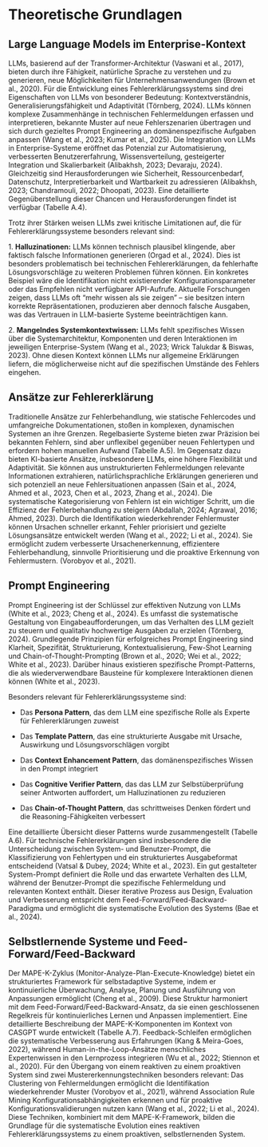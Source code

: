 # Theoretische Grundlagen

## Large Language Models im Enterprise-Kontext

LLMs, basierend auf der Transformer-Architektur (Vaswani et al., 2017), bieten durch ihre Fähigkeit, natürliche Sprache zu verstehen und zu generieren, neue Möglichkeiten für Unternehmensanwendungen (Brown et al., 2020). Für die Entwicklung eines Fehlererklärungssystems sind drei Eigenschaften von LLMs von besonderer Bedeutung: Kontextverständnis, Generalisierungsfähigkeit und Adaptivität (Törnberg, 2024). LLMs können komplexe Zusammenhänge in technischen Fehlermeldungen erfassen und interpretieren, bekannte Muster auf neue Fehlerszenarien übertragen und sich durch gezieltes Prompt Engineering an domänenspezifische Aufgaben anpassen (Wang et al., 2023; Kumar et al., 2025). Die Integration von LLMs in Enterprise-Systeme eröffnet das Potenzial zur Automatisierung, verbesserten Benutzererfahrung, Wissensverteilung, gesteigerter Integration und Skalierbarkeit (Alibakhsh, 2023; Devaraju, 2024). Gleichzeitig sind Herausforderungen wie Sicherheit, Ressourcenbedarf, Datenschutz, Interpretierbarkeit und Wartbarkeit zu adressieren (Alibakhsh, 2023; Chandramouli, 2022; Dhoopati, 2023). Eine detaillierte Gegenüberstellung dieser Chancen und Herausforderungen findet ist verfügbar (Tabelle A.4).

Trotz ihrer Stärken weisen LLMs zwei kritische Limitationen auf, die für Fehlererklärungssysteme besonders relevant sind:

1\. **Halluzinationen:** LLMs können technisch plausibel klingende, aber faktisch falsche Informationen generieren (Orgad et al., 2024). Dies ist besonders problematisch bei technischen Fehlererklärungen, da fehlerhafte Lösungsvorschläge zu weiteren Problemen führen können. Ein konkretes Beispiel wäre die Identifikation nicht existierender Konfigurationsparameter oder das Empfehlen nicht verfügbarer API-Aufrufe. Aktuelle Forschungen zeigen, dass LLMs oft "mehr wissen als sie zeigen" – sie besitzen intern korrekte Repräsentationen, produzieren aber dennoch falsche Ausgaben, was das Vertrauen in LLM-basierte Systeme beeinträchtigen kann.

2\. **Mangelndes Systemkontextwissen:** LLMs fehlt spezifisches Wissen über die Systemarchitektur, Komponenten und deren Interaktionen im jeweiligen Enterprise-System (Wang et al., 2023; Wrick Talukdar & Biswas, 2023). Ohne diesen Kontext können LLMs nur allgemeine Erklärungen liefern, die möglicherweise nicht auf die spezifischen Umstände des Fehlers eingehen.

## Ansätze zur Fehlererklärung

Traditionelle Ansätze zur Fehlerbehandlung, wie statische Fehlercodes und umfangreiche Dokumentationen, stoßen in komplexen, dynamischen Systemen an ihre Grenzen. Regelbasierte Systeme bieten zwar Präzision bei bekannten Fehlern, sind aber unflexibel gegenüber neuen Fehlertypen und erfordern hohen manuellen Aufwand (Tabelle A.5). Im Gegensatz dazu bieten KI-basierte Ansätze, insbesondere LLMs, eine höhere Flexibilität und Adaptivität. Sie können aus unstrukturierten Fehlermeldungen relevante Informationen extrahieren, natürlichsprachliche Erklärungen generieren und sich potenziell an neue Fehlersituationen anpassen (Sain et al., 2024, Ahmed et al., 2023, Chen et al., 2023, Zhang et al., 2024). Die systematische Kategorisierung von Fehlern ist ein wichtiger Schritt, um die Effizienz der Fehlerbehandlung zu steigern (Abdallah, 2024; Agrawal, 2016; Ahmed, 2023). Durch die Identifikation wiederkehrender Fehlermuster können Ursachen schneller erkannt, Fehler priorisiert und gezielte Lösungsansätze entwickelt werden (Wang et al., 2022; Li et al., 2024). Sie ermöglicht zudem verbesserte Ursachenerkennung, effizientere Fehlerbehandlung, sinnvolle Prioritisierung und die proaktive Erkennung von Fehlermustern. (Vorobyov et al., 2021).

## Prompt Engineering

Prompt Engineering ist der Schlüssel zur effektiven Nutzung von LLMs (White et al., 2023; Cheng et al., 2024). Es umfasst die systematische Gestaltung von Eingabeaufforderungen, um das Verhalten des LLM gezielt zu steuern und qualitativ hochwertige Ausgaben zu erzielen (Törnberg, 2024). Grundlegende Prinzipien für erfolgreiches Prompt Engineering sind Klarheit, Spezifität, Strukturierung, Kontextualisierung, Few-Shot Learning und Chain-of-Thought-Prompting (Brown et al., 2020; Wei et al., 2022; White et al., 2023). Darüber hinaus existieren spezifische Prompt-Patterns, die als wiederverwendbare Bausteine für komplexere Interaktionen dienen können (White et al., 2023).

Besonders relevant für Fehlererklärungssysteme sind:

-   Das **Persona Pattern**, das dem LLM eine spezifische Rolle als Experte für Fehlererklärungen zuweist

-   Das **Template Pattern**, das eine strukturierte Ausgabe mit Ursache, Auswirkung und Lösungsvorschlägen vorgibt

-   Das **Context Enhancement Pattern**, das domänenspezifisches Wissen in den Prompt integriert

-   Das **Cognitive Verifier Pattern**, das das LLM zur Selbstüberprüfung seiner Antworten auffordert, um Halluzinationen zu reduzieren

-   Das **Chain-of-Thought Pattern**, das schrittweises Denken fördert und die Reasoning-Fähigkeiten verbessert

Eine detaillierte Übersicht dieser Patterns wurde zusammengestellt (Tabelle A.6). Für technische Fehlererklärungen sind insbesondere die Unterscheidung zwischen System- und Benutzer-Prompt, die Klassifizierung von Fehlertypen und ein strukturiertes Ausgabeformat entscheidend (Vatsal & Dubey, 2024; White et al., 2023). Ein gut gestalteter System-Prompt definiert die Rolle und das erwartete Verhalten des LLM, während der Benutzer-Prompt die spezifische Fehlermeldung und relevanten Kontext enthält. Dieser iterative Prozess aus Design, Evaluation und Verbesserung entspricht dem Feed-Forward/Feed-Backward-Paradigma und ermöglicht die systematische Evolution des Systems (Bae et al., 2024).

## Selbstlernende Systeme und Feed-Forward/Feed-Backward

Der MAPE-K-Zyklus (Monitor-Analyze-Plan-Execute-Knowledge) bietet ein strukturiertes Framework für selbstadaptive Systeme, indem er kontinuierliche Überwachung, Analyse, Planung und Ausführung von Anpassungen ermöglicht (Cheng et al., 2009). Diese Struktur harmoniert mit dem Feed-Forward/Feed-Backward-Ansatz, da sie einen geschlossenen Regelkreis für kontinuierliches Lernen und Anpassen implementiert. Eine detaillierte Beschreibung der MAPE-K-Komponenten im Kontext von CASGPT wurde entwickelt (Tabelle A.7). Feedback-Schleifen ermöglichen die systematische Verbesserung aus Erfahrungen (Kang & Meira-Goes, 2022), während Human-in-the-Loop-Ansätze menschliches Expertenwissen in den Lernprozess integrieren (Wu et al., 2022; Stiennon et al., 2020). Für den Übergang von einem reaktiven zu einem proaktiven System sind zwei Mustererkennungstechniken besonders relevant: Das Clustering von Fehlermeldungen ermöglicht die Identifikation wiederkehrender Muster (Vorobyov et al., 2021), während Association Rule Mining Konfigurationsabhängigkeiten erkennen und für proaktive Konfigurationsvalidierungen nutzen kann (Wang et al., 2022; Li et al., 2024). Diese Techniken, kombiniert mit dem MAPE-K-Framework, bilden die Grundlage für die systematische Evolution eines reaktiven Fehlererklärungssystems zu einem proaktiven, selbstlernenden System.